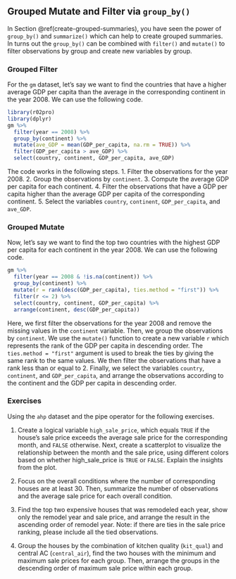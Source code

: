 ## Grouped Mutate and Filter via `group_by()` {#grouped-mutate-filter}

In Section \@ref(create-grouped-summaries), you  have seen the power of `group_by()` and `summarize()` which can help to create grouped summaries. In turns out the `group_by()` can be combined with `filter()` and `mutate()` to filter observations by group and create new variables by group. 

### Grouped Filter

For the `gm` dataset, let's say we want to find the countries that have a higher average GDP per capita than the average in the corresponding continent in the year 2008. We can use the following code.
```r
library(r02pro)
library(dplyr)
gm %>% 
  filter(year == 2008) %>%
  group_by(continent) %>%
  mutate(ave_GDP = mean(GDP_per_capita, na.rm = TRUE)) %>%
  filter(GDP_per_capita > ave_GDP) %>%
  select(country, continent, GDP_per_capita, ave_GDP)
```

The code works in the following steps.
1. Filter the observations for the year 2008.
2. Group the observations by `continent`.
3. Compute the average GDP per capita for each continent.
4. Filter the observations that have a GDP per capita higher than the average GDP per capita of the corresponding continent.
5. Select the variables `country`, `continent`, `GDP_per_capita`, and `ave_GDP`.

### Grouped Mutate

Now, let's say we want to find the top two countries with the highest GDP per capita for each continent in the year 2008. We can use the following code.
```r
gm %>% 
  filter(year == 2008 & !is.na(continent)) %>%
  group_by(continent) %>%
  mutate(r = rank(desc(GDP_per_capita), ties.method = "first")) %>%
  filter(r <= 2) %>%
  select(country, continent, GDP_per_capita) %>%
  arrange(continent, desc(GDP_per_capita))
```

Here, we first filter the observations for the year 2008 and remove the missing values in the `continent` variable. Then, we group the observations by `continent`. We use the `mutate()` function to create a new variable `r` which represents the rank of the GDP per capita in descending order. The `ties.method = "first"` argument is used to break the ties by giving the same rank to the same values. We then filter the observations that have a rank less than or equal to 2. Finally, we select the variables `country`, `continent`, and `GDP_per_capita`, and arrange the observations according to the continent and the GDP per capita in descending order.

### Exercises

Using the `ahp` dataset and the pipe operator for the following exercises.

1. Create a logical variable `high_sale_price`, which equals  `TRUE` if the house's sale price exceeds the average sale price for the corresponding month, and `FALSE` otherwise. Next, create a scatterplot to visualize the relationship between the month and the sale price, using different colors based on whether high_sale_price is `TRUE` or `FALSE`. Explain the insights from the plot.

2. Focus on the overall conditions where the number of corresponding houses are at least 30. Then, summarize the number of observations and the average sale price for each overall condition.

3. Find the top two expensive houses that was remodeled each year, show only the remodel year and sale price, and arrange the result in the ascending order of remodel year. Note: if there are ties in the sale price ranking, please include all the tied observations.

4. Group the houses by the combination of kitchen quality (`kit_qual`) and  central AC (`central_air`),  find the two houses with the minimum and maximum sale prices for each group. Then, arrange the groups in the descending order of maximum sale price within each group.


